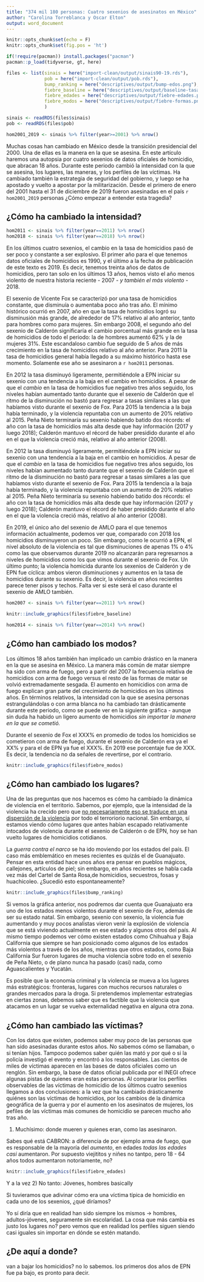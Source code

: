 ```yaml
---
title: "374 mil 180 personas: Cuatro sexenios de asesinatos en México"
author: "Carolina Torreblanca y Oscar Elton"
output: word_document
---
```


```r
knitr::opts_chunk$set(echo = F)
knitr::opts_chunk$set(fig.pos = 'ht')
```

```r
if(!require(pacman)) install.packages("pacman")
pacman::p_load(tidyverse, gt, here)

files <- list(sinais = here("import-clean/output/sinais90-19.rds"),
              pob = here("import-clean/output/pob.rds"),
              bump_ranking = here("descriptives/output/bump-edos.png"),
              fiebre_baseline = here("descriptives/output/baseline-tasa.png"),
              fiebre_edades = here("descriptives/output/fiebre-edades.png"),
              fiebre_modos = here("descriptives/output/fiebre-formas.png")
              )

sinais <- readRDS(files$sinais)
pob <- readRDS(files$pob)

```

```r
hom2001_2019 <- sinais %>% filter(year>=2001) %>% nrow()
```

Muchas cosas han cambiado en México desde la transición presidencial del 2000. Una de ellas es la manera en la que se asesina. En este artículo haremos una autopsia por cuatro sexenios de datos oficiales de homicidio, que abracan 18 años. Durante este periodo cambió la intensidad con la que se asesina, los lugares, las maneras, y los perfiles de las víctimas. Ha cambiado también la estrategia de seguridad del gobierno, y luego se ha apostado y vuelto a apostar por la militarización. Desde el primero de enero del 2001 hasta el 31 de diciembre de 2019 fueron asesinadas en el país `r hom2001_2019` personas ¿Cómo empezar a entender esta tragedia? 

## ¿Cómo ha cambiado la intensidad?

```r
hom2011 <- sinais %>% filter(year==2011) %>% nrow()
hom2018 <- sinais %>% filter(year==2018) %>% nrow()
```

En los últimos cuatro sexenios, el cambio en la tasa de homicidios pasó de ser poco y constante a ser explosivo. El primer año para el que tenemos datos oficiales de homicidios es 1990, y el último a la fecha de publicación de este texto es 2019. Es decir, tenemos treinta años de datos de homicidios, pero tan solo en los últimos 13 años, hemos visto el año menos violento de nuestra historia reciente - 2007 - *y también el más violento* -  2018.

El sexenio de Vicente Fox se caracterizó por una tasa de homicidios constante, que disminuía o aumentaba poco año tras año. El mínimo histórico ocurrió en 2007, año en que la tasa de homicidios logró su disminusión más grande, de alrededor de 17% relativo al año anterior, tanto para hombres como para mujeres. Sin embargo 2008, el segundo año del sexenio de Calderón significaría el cambio porcentual más grande en la tasa de homicidios de todo el periodo: la de hombres aumentó 62% y la de mujeres 31%. Este escandaloso cambio fue seguido de 5 años de más crecimiento en la tasa de homicidios relativo al año anterior. Para 2011 la tasa de homicidios general había llegado a su máximo histórico hasta ese momento. Solamente ese año se asesinaron a `r hom2011` personas.

En 2012 la tasa disminuyó ligeramente, permitiéndole a  EPN iniciar su sexenio con una tendencia a la baja en el cambio en homicidios. A pesar de que el *cambio* en la tasa de homicidios fue negativo tres años seguido, los niveles habían aumentado tanto durante que el sexenio de Calderón que el ritmo de la disminución no bastó para regresar a tasas similares a las que habíamos visto durante el sexenio de Fox. Para 2015 la tendencia a la baja había terminado,  y la violencia repuntaba con un aumento de 20% relativo al 2015.  Peña Nieto terminaría su sexenio habiendo batido dos récords: el año con la tasa de homicidios más alta desde que hay información (2017 y luego 2018); Calderón mantuvo el récord de haber presidido durante el año en el que la violencia creció más, relativo al año anterior (2008). 

En 2012 la tasa disminuyó ligeramente, permitiéndole a  EPN iniciar su sexenio con una tendencia a la baja en el cambio en homicidios. A pesar de que el *cambio* en la tasa de homicidios fue negativo tres años seguido, los niveles habían aumentado tanto durante que el sexenio de Calderón que el ritmo de la disminución no bastó para regresar a tasas similares a las que habíamos visto durante el sexenio de Fox. Para 2015 la tendencia a la baja había terminado,  y la violencia repuntaba con un aumento de 20% relativo al 2015.  Peña Nieto terminaría su sexenio habiendo batido dos récords: el año con la tasa de homicidios más alta desde que hay información (2017 y luego 2018); Calderón mantuvo el récord de haber presidido durante el año en el que la violencia creció más, relativo al año anterior (2008). 

En 2019, el único año del sexenio de AMLO para el que tenemos información actualmente, podemos ver que, comparado con 2018 los homicidios disminuyeron un poco. Sin embargo, como le ocurrió a EPN, el nivel absoluto de la violencia es tal que disminuciones de apenas 1% o 4% como las que observamos durante 2019 no alcanzarán para regresarnos a niveles de homicidios como los que vimos durante el sexenio de Fox. Un último punto; la violencia homicida durante los sexenios de Calderón y de EPN fue cíclica: ambos vieron disminuciones y aumentos en la tasa de homicidios durante su sexenio. Es decir, la violencia en años recientes parece tener pisos y techos. Falta ver si este será el caso durante el sexenio de AMLO también. 

```r
hom2007 <- sinais %>% filter(year==2011) %>% nrow()
```

```r
knitr::include_graphics(files$fiebre_baseline)
```

```r
hom2014 <- sinais %>% filter(year==2014) %>% nrow()
```

## ¿Cómo han cambiado los modos?

Los últimos 18 años también han implicado un cambio drástico en la manera en la que se asesina en México. La manera más común de matar siempre ha sido con arma de fuego, pero a partir del 2007 la frecuencia relativa de homicidios con arma de fuego versus el resto de las formas de matar se volvió extremadamente sesgada. El aumento en homicidios con arma de fuego explican gran parte del crecimiento de homicidios en los últimos años. En términos relativos, la intensidad con la que se asesina personas estrangulándolas o con arma blanca no ha cambiado tan drásticamente durante este periodo, como se puede ver en la siguiente gráfica - aunque sin duda ha habido un ligero aumento de homicidios *sin importar la manera en la que se cometió.*

Durante el sexenio de Fox el XXX% en promedio de todos los homicidios se cometieron con arma de fuego, durante el sexenio de Calderón era ya el XX% y para el de EPN ya fue el XXX%. En 2019 ese porcentaje fue de XXX. Es decir, la tendencia no da señales de revertirse, por el contrario. 


```r
knitr::include_graphics(files$fiebre_modos)
```

## ¿Cómo han cambiado los lugares?

Una de las preguntas que nos hacemos es cómo ha cambiado la dinámica de violencia en el territorio. Sabemos, por ejemplo, que la intensidad de la violencia ha crecido pero que [no necesariamente eso se traduce en una dispersión de la violencia](https://parentesis.nexos.com.mx/?p=124) por todo el terroriorio nacional. Sin embargo, sí estamos viendo cómo lugares que antes habían escapado relativamente intocados de violencia durante el sexenio  de Calderón o de EPN, hoy se han vuelto lugares de homicidios cotidianos.

La _guerra contra el narco_ se ha ido moviendo por los estados del país. El caso más emblemático en meses recientes es quizás el de Guanajuato. Pensar en esta entidad hace unos años era pensar en pueblos mágicos, callejones, artículos de piel; sin embargo, en años recientes se habla cada vez más del Cartel de Santa Rosa,de homicidios, secuestros, fosas y huachicoleo. ¿Sucedió esto espontaneamente?

```r
knitr::include_graphics(files$bump_ranking)
```

Si vemos la gráfica anterior, nos podremos dar cuenta que Guanajuato era uno de los estados menos violentos durante el sexenio de Fox, además de ser su estado natal. Sin embargo, sexenio con sexenio, la violencia fue aumentando y muy pocos analistas vieron venir la explosión de violencia que se está viviendo actualmente en ese estado y algunos otros del país. Al mismo tiempo podemos ver cómo existen estados como Chihuahua y Baja California que siempre se han posicionado como algunos de los estados más violentos a través de los años, mientras que otros estados, como Baja California Sur fueron lugares de mucha violencia sobre todo en el sexenio de Peña Nieto, o de plano nunca ha pasado (casi) nada, como Aguascalientes y Yucatán.

Es posible que la economía criminal y la violencia se mueva a los lugares más estratégicos: fronteras, lugares con muchos recursos naturales o grandes mercados para la droga. Si pretendemos implementar estrategias en ciertas zonas, debemos saber que es factible que la violencia que atacamos en un lugar se vuelva externalidad negativa en alguna otra zona.

## ¿Cómo han cambiado las víctimas?

Con los datos que existen, podemos saber muy poco de las personas que han sido asesinadas durante estos años. No sabemos cómo se llamaban, o si tenían hijos. Tampoco podemos saber quién las mató y por qué o si la policía investigó el evento y encontró a los responsables. Las cientos de miles de víctimas aparecen en las bases de datos oficiales como un renglón. Sin embargo, la base de datos oficial publicada por el INEGI ofrece algunas pistas de quienes eran estas personas. Al comparar los perfiles observables de las víctimas de homicidio de los últimos cuatro sexenios llegamos a dos conclusiones: a la vez que ha cambiado drásticamente quiénes son las víctimas de homicidios, por los cambios de la dinámica geográfica de la guerra y por el aumento en los asesinatos de mujeres, los pefiles de las víctimas más comunes de homicidio se parecen mucho año tras año. 

1) Muchísimo: donde mueren y quienes eran, como las asesinaron.

Sabes qué está CABRON: a diferencia de por ejemplo arma de fuego, que es responsable de la mayoría del *aumento*, en edades *todas las edades casi* aumentaron. Por supuesto viejititos y niñes no tantpo, pero 18 - 64 años todos aumentaron notoriamente, no?

```r
knitr::include_graphics(files$fiebre_edades)
```

Y a la vez
2) No tanto: Jóvenes, hombres basically

Si tuvieramos que adivinar cómo era una víctima típica de homicidio en cada uno de los sexenios, ¿qué diríamos? 

Yo sí diría que en realidad han sido siempre los mismos -> hombres, adultos-jóvenes, seguramente sin escolaridad. La cosa que más cambia es justo los lugares no? pero vemos que en realidad los perfiles siguen siendo casi iguales sin importar en dónde se estén matando.

## ¿De aquí a donde?

van a bajar los homicidios? no lo sabemos. los primeros dos años de EPN fue pa bajo, es pronto para decir. 

<!-- 
- Resumen de cómo cambió de zonas la violencia homicida
- 
-

-->


<!-- done -->
